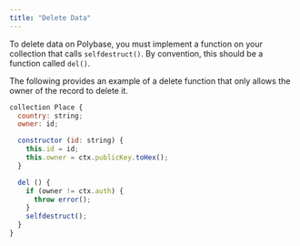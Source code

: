 ```yaml
---
title: "Delete Data"
---
```


To delete data on Polybase, you must implement a function on your collection
that calls `selfdestruct()`. By convention, this should be a function called
`del()`.

The following provides an example of a delete function that only allows the
owner of the record to delete it.

```js
collection Place {
  country: string;
  owner: id;

  constructor (id: string) {
    this.id = id;
    this.owner = ctx.publicKey.toHex();
  }

  del () {
    if (owner != ctx.auth) {
      throw error();
    }
    selfdestruct();
  }
}

```
